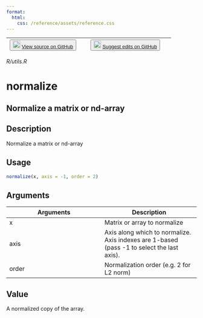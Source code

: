 ```yaml
---
format:
  html:
    css: /reference/assets/reference.css
---
```


| <button class="button"> ![](/reference/assets/GitHub-Mark-32px.png){width="20"} [View source on GitHub](https://github.com/rstudio/keras//blob/main/R/utils.R) </button> | <button class="button"> ![](/reference/assets/GitHub-Mark-32px.png){width="20"} [Suggest edits on GitHub](https://github.com/rstudio/keras//edit/main/R/utils.R) </button> |
|:------------------------------:|:--------------------------------------:|

*R/utils.R*

# normalize

## Normalize a matrix or nd-array

## Description
Normalize a matrix or nd-array 


## Usage
```r
normalize(x, axis = -1, order = 2) 
```

## Arguments
|Arguments|Description|
|---|---|
| x | Matrix or array to normalize |
| axis | Axis along which to normalize. Axis indexes are 1-based (pass -1 to select the last axis). |
| order | Normalization order (e.g. 2 for L2 norm) |



## Value
A normalized copy of the array. 




